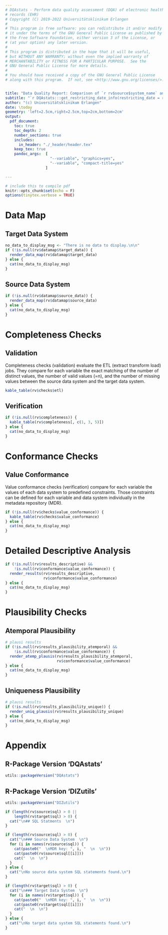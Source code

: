 ```yaml
---
# DQAstats - Perform data quality assessment (DQA) of electronic health
# records (EHR)
# Copyright (C) 2019-2022 Universitätsklinikum Erlangen
#
# This program is free software: you can redistribute it and/or modify
# it under the terms of the GNU General Public License as published by
# the Free Software Foundation, either version 3 of the License, or
# (at your option) any later version.
#
# This program is distributed in the hope that it will be useful,
# but WITHOUT ANY WARRANTY; without even the implied warranty of
# MERCHANTABILITY or FITNESS FOR A PARTICULAR PURPOSE.  See the
# GNU General Public License for more details.
#
# You should have received a copy of the GNU General Public License
# along with this program.  If not, see <http://www.gnu.org/licenses/>.


title: "Data Quality Report: Comparison of `r rv$source$system_name` and `r rv$target$system_name`"
subtitle: "`r DQAstats:::get_restricting_date_info(restricting_date = rv$restricting_date, time = FALSE)`"
author: "(c) Universitätsklinikum Erlangen"
date: \today
geometry: 'left=2.5cm,right=2.5cm,top=2cm,bottom=2cm' 
output: 
  pdf_document:
    toc: true
    toc_depth: 2
    number_sections: true
    includes:
      in_header: "./_header/header.tex"
    keep_tex: true
    pandoc_args:  [
                    "--variable", "graphics=yes",
                    "--variable", "compact-title=yes"
                  ]

---
```


```r
# include this to compile pdf
knitr::opts_chunk$set(echo = F)
options(tinytex.verbose = TRUE)
```

\newpage

# Data Map

## Target Data System

```r
no_data_to_display_msg <- "There is no data to display.\n\n"
if (!is.null(rv$datamap$target_data)) {
  render_data_map(rv$datamap$target_data)
} else {
  cat(no_data_to_display_msg)
}
```

## Source Data System

```r
if (!is.null(rv$datamap$source_data)) {
  render_data_map(rv$datamap$source_data)
} else {
  cat(no_data_to_display_msg)
}
```

\newpage

# Completeness Checks 

## Validation 

Completeness checks (validation) evaluate the ETL (extract transform load) jobs. They compare for each variable the exact matching of the number of distinct values, the number of valid values (=n), and the number of missing values between the source data system and the target data system.  

```r
kable_table(rv$checks$etl)
```

## Verification 

```r
if (!is.null(rv$completeness)) {
  kable_table(rv$completeness[, c(1, 3, 5)])
} else {
  cat(no_data_to_display_msg)
}
```

\newpage

# Conformance Checks

## Value Conformance

Value conformance checks (verification) compare for each variable the values of each data system to predefined constraints. Those constraints can be defined for each variable and data system individually in the metadata repository (MDR).

```r
if (!is.null(rv$checks$value_conformance)) {
  kable_table(rv$checks$value_conformance)
} else {
  cat(no_data_to_display_msg)
}
```


\newpage

# Detailed Descriptive Analysis

```r
if (!is.null(rv$results_descriptive) &&
    !is.null(rv$conformance$value_conformance)) {
  render_results(rv$results_descriptive, 
                 rv$conformance$value_conformance)
} else {
  cat(no_data_to_display_msg)
}
```

\newpage

# Plausibility Checks

## Atemporal Plausibility 

```r
# plausi results
if (!is.null(rv$results_plausibility_atemporal) &&
    !is.null(rv$conformance$value_conformance)) {
  render_atemp_plausis(rv$results_plausibility_atemporal,
                       rv$conformance$value_conformance)
} else {
  cat(no_data_to_display_msg)
}
```

## Uniqueness Plausibility

```r
# plausi results
if (!is.null(rv$results_plausibility_unique)) {
  render_uniq_plausis(rv$results_plausibility_unique)
} else {
  cat(no_data_to_display_msg)
}
```

\newpage

# Appendix

## R-Package Version 'DQAstats' 

```r
utils::packageVersion("DQAstats")
```

## R-Package Version 'DIZutils' 

```r
utils::packageVersion("DIZutils")
```


```r
if (length(rv$source$sql) > 0 ||
    length(rv$target$sql) > 0) {
  cat("\n## SQL Statments  \n")
}
```

```r
if (length(rv$source$sql) > 0) {
  cat("\n### Source Data System  \n")
  for (i in names(rv$source$sql)) {
    cat(paste0("  \nMDR key: ", i, "  \n  \n"))
    cat(paste0(rv$source$sql[[i]]))
    cat("  \n  \n")
  }
} else {
  cat("\nNo source data system SQL statements found.\n")
}
```

  

```r
if (length(rv$target$sql) > 0) {
  cat("\n### Target Data System  \n")
  for (i in names(rv$target$sql)) {
    cat(paste0("  \nMDR key: ", i, "  \n  \n"))
    cat(paste0(rv$target$sql[[i]]))
    cat("  \n  \n")
  }
} else {
  cat("\nNo target data system SQL statements found.\n")
}
```
